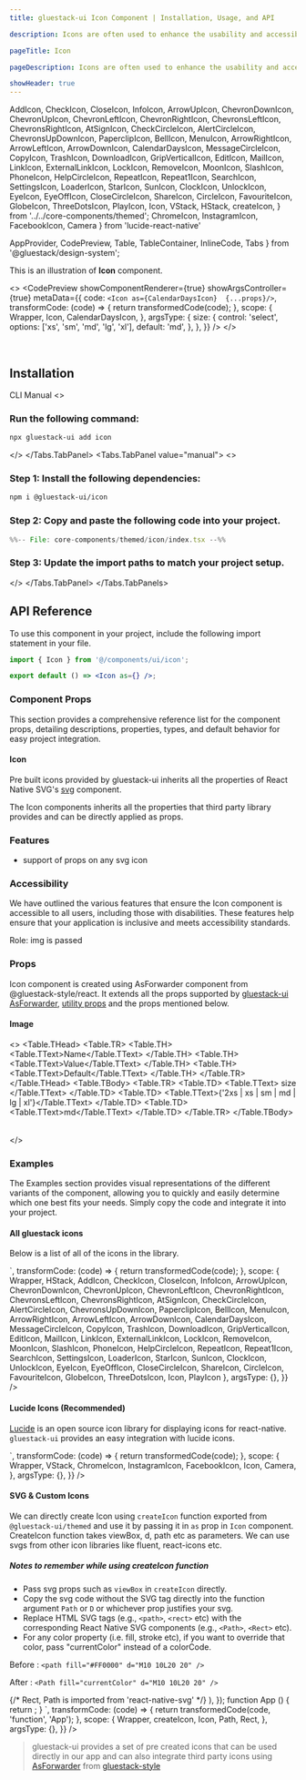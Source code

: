 ```yaml
---
title: gluestack-ui Icon Component | Installation, Usage, and API

description: Icons are often used to enhance the usability and accessibility of digital products by providing users with clear and intuitive visual cues. It serves as an intuitive and easily recognizable way to communicate with users.

pageTitle: Icon

pageDescription: Icons are often used to enhance the usability and accessibility of digital products by providing users with clear and intuitive visual cues. It serves as an intuitive and easily recognizable way to communicate with users.

showHeader: true
---
```



<Meta title="with-gluestack-style/components/Media And Icons/Icon" />

  AddIcon,
  CheckIcon,
  CloseIcon,
  InfoIcon,
  ArrowUpIcon,
  ChevronDownIcon,
  ChevronUpIcon,
  ChevronLeftIcon,
  ChevronRightIcon,
  ChevronsLeftIcon,
  ChevronsRightIcon,
  AtSignIcon,
  CheckCircleIcon,
  AlertCircleIcon,
  ChevronsUpDownIcon,
  PaperclipIcon,
  BellIcon,
  MenuIcon,
  ArrowRightIcon,
  ArrowLeftIcon,
  ArrowDownIcon,
  CalendarDaysIcon,
  MessageCircleIcon,
  CopyIcon,
  TrashIcon,
  DownloadIcon,
  GripVerticalIcon,
  EditIcon,
  MailIcon,
  LinkIcon,
  ExternalLinkIcon,
  LockIcon,
  RemoveIcon,
  MoonIcon,
  SlashIcon,
  PhoneIcon,
  HelpCircleIcon,
  RepeatIcon,
  Repeat1Icon,
  SearchIcon,
  SettingsIcon,
  LoaderIcon,
  StarIcon,
  SunIcon,
  ClockIcon,
  UnlockIcon,
  EyeIcon,
  EyeOffIcon,
  CloseCircleIcon,
  ShareIcon,
  CircleIcon,
  FavouriteIcon,
  GlobeIcon,
  ThreeDotsIcon,
  PlayIcon,
  Icon,
  VStack,
  HStack,
  createIcon,
} from '../../core-components/themed';
  ChromeIcon,
  InstagramIcon,
  FacebookIcon,
  Camera
} from 'lucide-react-native'

  AppProvider,
  CodePreview,
  Table,
  TableContainer,
  InlineCode,
  Tabs
} from '@gluestack/design-system';


This is an illustration of **Icon** component.

<>
  <CodePreview
    showComponentRenderer={true}
    showArgsController={true}
    metaData={{
      code: `
        <Icon as={CalendarDaysIcon}  {...props}/>
      `,
      transformCode: (code) => {
        return transformedCode(code);
      },
      scope: {
        Wrapper,
        Icon,
        CalendarDaysIcon,
      },
      argsType: {
        size: {
          control: 'select',
          options: ['xs', 'sm', 'md', 'lg', 'xl'],
          default: 'md',
        },
      },
    }}
  />
</>

<br />

## Installation

<Tabs value="cli" type="section">
  <Tabs.TabList>
      <Tabs.Tab value="cli">
        <Tabs.TabTitle>CLI</Tabs.TabTitle>
      </Tabs.Tab>
     <Tabs.Tab value="manual">
        <Tabs.TabTitle>Manual</Tabs.TabTitle>
     </Tabs.Tab>
  </Tabs.TabList>
  <Tabs.TabPanels>
    <Tabs.TabPanel value="cli">
<>

### Run the following command:
  ```bash
  npx gluestack-ui add icon
  ```
</>
    </Tabs.TabPanel>
    <Tabs.TabPanel value="manual"> 
<>

### Step 1: Install the following dependencies:
```bash
npm i @gluestack-ui/icon
```

### Step 2: Copy and paste the following code into your project.
<CollapsibleCode>

```jsx 
%%-- File: core-components/themed/icon/index.tsx --%% 
```
</CollapsibleCode>

### Step 3: Update the import paths to match your project setup.
</>
    </Tabs.TabPanel>
  </Tabs.TabPanels>
</Tabs>

## API Reference

To use this component in your project, include the following import statement in your file.

```jsx
import { Icon } from '@/components/ui/icon';
```

```jsx
export default () => <Icon as={} />;
```

### Component Props

This section provides a comprehensive reference list for the component props, detailing descriptions, properties, types, and default behavior for easy project integration.

#### Icon

Pre built icons provided by gluestack-ui inherits all the properties of React Native SVG's [svg](https://github.com/software-mansion/react-native-svg/tree/main/Example) component.

The Icon components inherits all the properties that third party library provides and can be directly applied as props.

### Features

- support of props on any svg icon

### Accessibility

We have outlined the various features that ensure the Icon component is accessible to all users, including those with disabilities. These features help ensure that your application is inclusive and meets accessibility standards.

Role: img is passed

### Props

Icon component is created using AsForwarder component from @gluestack-style/react. It extends all the props supported by [gluestack-ui AsForwarder](https://gluestack.io/style/docs/api/as-forwarder), [utility props](/ui/docs/styling/utility-and-sx-props) and the props mentioned below.

#### Image

<>
  <TableContainer>
    <Table>
      <Table.THead>
        <Table.TR>
          <Table.TH>
            <Table.TText>Name</Table.TText>
          </Table.TH>
          <Table.TH>
            <Table.TText>Value</Table.TText>
          </Table.TH>
          <Table.TH>
            <Table.TText>Default</Table.TText>
          </Table.TH>
        </Table.TR>
      </Table.THead>
      <Table.TBody>
        <Table.TR>
          <Table.TD>
            <Table.TText>
              <InlineCode>size</InlineCode>
            </Table.TText>
          </Table.TD>
          <Table.TD>
            <Table.TText>{'2xs | xs | sm | md | lg | xl'}</Table.TText>
          </Table.TD>
          <Table.TD>
            <Table.TText>md</Table.TText>
          </Table.TD>
        </Table.TR>
      </Table.TBody>
    </Table>
  </TableContainer>
</>

### Examples

The Examples section provides visual representations of the different variants of the component, allowing you to quickly and easily determine which one best fits your needs. Simply copy the code and integrate it into your project.

#### All gluestack icons

Below is a list of all of the icons in the library.

<Wrapper>
  <CodePreview
    showComponentRenderer={true}
    showArgsController={false}
    metaData={{
      code: `
        <HStack w="70%" flexWrap= 'wrap' mx='auto'>
              <Icon as={AddIcon} m="$2" w="$4" h="$4" />
              <Icon as={ArrowLeftIcon} m="$2" w="$4" h="$4" />
              <Icon as={ArrowRightIcon} m="$2" w="$4" h="$4" />
              <Icon as={ArrowUpIcon} m="$2" w="$4" h="$4" />
              <Icon as={ArrowDownIcon} m="$2" w="$4" h="$4" />
              <Icon as={ChevronsLeftIcon} m="$2" w="$4" h="$4" />
              <Icon as={ChevronsRightIcon} m="$2" w="$4" h="$4" />
              <Icon as={ChevronsUpDownIcon} m="$2" w="$4" h="$4" />
              <Icon as={AtSignIcon} m="$2" w="$4" h="$4" />
              <Icon as={PaperclipIcon} m="$2" w="$4" h="$4" />
              <Icon as={BellIcon} m="$2" w="$4" h="$4" />
              <Icon as={CalendarDaysIcon} m="$2" w="$4" h="$4" />
              <Icon as={MessageCircleIcon} m="$2" w="$4" h="$4" />
              <Icon as={CheckIcon} m="$2" w="$4" h="$4" />
              <Icon as={ChevronDownIcon} m="$2" w="$4" h="$4" />
              <Icon as={ChevronUpIcon} m="$2" w="$4" h="$4" />
              <Icon as={ChevronLeftIcon} m="$2" w="$4" h="$4" />
              <Icon as={ChevronRightIcon} m="$2" w="$4" h="$4" />
              <Icon as={CloseIcon} m="$2" w="$4" h="$4" />
              <Icon as={CopyIcon} m="$2" w="$4" h="$4" />
              <Icon as={TrashIcon} m="$2" w="$4" h="$4" />
              <Icon as={DownloadIcon} m="$2" w="$4" h="$4" />
              <Icon as={GripVerticalIcon} m="$2" w="$4" h="$4" />
              <Icon as={EditIcon} m="$2" w="$4" h="$4" />
              <Icon as={MailIcon} m="$2" w="$4" h="$4" />
              <Icon as={ExternalLinkIcon} m="$2" w="$4" h="$4" />
              <Icon as={MenuIcon} m="$2" w="$4" h="$4" />
              <Icon as={InfoIcon} m="$2" w="$4" h="$4" />
              <Icon as={LinkIcon} m="$2" w="$4" h="$4" />
              <Icon as={LockIcon} m="$2" w="$4" h="$4" />
              <Icon as={RemoveIcon} m="$2" w="$4" h="$4" />
              <Icon as={MoonIcon} m="$2" w="$4" h="$4" />
              <Icon as={SlashIcon} m="$2" w="$4" h="$4" />
              <Icon as={CheckCircleIcon} m="$2" w="$4" h="$4" />
              <Icon as={PhoneIcon} m="$2" w="$4" h="$4" />
              <Icon as={HelpCircleIcon} m="$2" w="$4" h="$4" />
              <Icon as={RepeatIcon} m="$2" w="$4" h="$4" />
              <Icon as={Repeat1Icon} m="$2" w="$4" h="$4" />
              <Icon as={SearchIcon} m="$2" w="$4" h="$4" />
              <Icon as={SettingsIcon} m="$2" w="$4" h="$4" />
              <Icon as={LoaderIcon} m="$2" w="$4" h="$4" />
              <Icon as={StarIcon} m="$2" w="$4" h="$4" />
              <Icon as={SunIcon} m="$2" w="$4" h="$4" />
              <Icon as={ClockIcon} m="$2" w="$4" h="$4" />
              <Icon as={UnlockIcon} m="$2" w="$4" h="$4" />
              <Icon as={EyeIcon} m="$2" w="$4" h="$4" />
              <Icon as={EyeOffIcon} m="$2" w="$4" h="$4" />
              <Icon as={AlertCircleIcon} m="$2" w="$4" h="$4" />
              <Icon as={CloseCircleIcon} m="$2" w="$4" h="$4" />
              <Icon as={ShareIcon} m="$2" w="$4" h="$4" />
              <Icon as={CircleIcon} m="$2" w="$4" h="$4" />
              <Icon as={FavouriteIcon} m="$2" w="$4" h="$4" />
              <Icon as={GlobeIcon} m="$2" w="$4" h="$4" />
              <Icon as={ThreeDotsIcon} m="$2" w="$4" h="$4" />
              <Icon as={PlayIcon} m="$2" w="$4" h="$4" />
        </HStack>
`,
      transformCode: (code) => {
        return transformedCode(code);
      },
      scope: {
        Wrapper,
        HStack,
        AddIcon,
        CheckIcon,
        CloseIcon,
        InfoIcon,
        ArrowUpIcon,
        ChevronDownIcon,
        ChevronUpIcon,
        ChevronLeftIcon,
        ChevronRightIcon,
        ChevronsLeftIcon,
        ChevronsRightIcon,
        AtSignIcon,
        CheckCircleIcon,
        AlertCircleIcon,
        ChevronsUpDownIcon,
        PaperclipIcon,
        BellIcon,
        MenuIcon,
        ArrowRightIcon,
        ArrowLeftIcon,
        ArrowDownIcon,
        CalendarDaysIcon,
        MessageCircleIcon,
        CopyIcon,
        TrashIcon,
        DownloadIcon,
        GripVerticalIcon,
        EditIcon,
        MailIcon,
        LinkIcon,
        ExternalLinkIcon,
        LockIcon,
        RemoveIcon,
        MoonIcon,
        SlashIcon,
        PhoneIcon,
        HelpCircleIcon,
        RepeatIcon,
        Repeat1Icon,
        SearchIcon,
        SettingsIcon,
        LoaderIcon,
        StarIcon,
        SunIcon,
        ClockIcon,
        UnlockIcon,
        EyeIcon,
        EyeOffIcon,
        CloseCircleIcon,
        ShareIcon,
        CircleIcon,
        FavouriteIcon,
        GlobeIcon,
        ThreeDotsIcon,
        Icon,
        PlayIcon
      },
      argsType: {},
    }}
/>

</Wrapper>

#### Lucide Icons (Recommended)

[Lucide](https://lucide.dev/docs/lucide-react-native) is an open source icon library for displaying icons for react-native. `gluestack-ui` provides an easy integration with lucide icons.

<Wrapper>
  <CodePreview
    showComponentRenderer={true}
    showArgsController={false}
    metaData={{
      code: `
      <VStack space="md" alignItems='center'>
        <Icon as={Camera} />
        <Icon as={ChromeIcon}  />
        <Icon as={InstagramIcon} />
        <Icon as={FacebookIcon} />
      </VStack>
`,
      transformCode: (code) => {
        return transformedCode(code);
      },
      scope: {
        Wrapper,
        VStack,
        ChromeIcon,
        InstagramIcon,
        FacebookIcon,
        Icon,
        Camera,
      },
      argsType: {},
    }}
  />
</Wrapper>

#### SVG & Custom Icons

We can directly create Icon using `createIcon` function exported from `@gluestack-ui/themed` and use it by passing it in `as` prop in `Icon` component.
CreateIcon function takes viewBox, d, path etc as parameters. We can use svgs from other icon libraries like fluent, react-icons etc.

##### Notes to remember while using createIcon function

- Pass svg props such as `viewBox` in `createIcon` directly.
- Copy the svg code without the SVG tag directly into the function argument `Path` or `D` or whichever prop justifies your svg.
- Replace HTML SVG tags (e.g., `<path>`, `<rect>` etc) with the corresponding React Native SVG components (e.g., `<Path>`, `<Rect>` etc).
- For any color property (i.e. fill, stroke etc), if you want to override that color, pass "currentColor" instead of a colorCode.

Before :
`<path fill="#FF0000" d="M10 10L20 20" /> `

After :
`<Path fill="currentColor" d="M10 10L20 20" /> `

<Wrapper>
  <CodePreview
    showComponentRenderer={true}
    showArgsController={false}
    metaData={{
      code: `
        const GluestackIcon = createIcon({
          // createIcon function is imported from '@gluestack-ui/themed'
          viewBox: '0 0 32 32',
          path: (
            <>
              {/* Rect, Path is imported from 'react-native-svg' */}
              <Rect width="32" height="32" rx="2" fill="currentColor"/>
              <Path d="M9.5 14.6642L15.9999 9.87633V12.1358L9.5 16.9236V14.6642Z" fill="white"/>
              <Path d="M22.5 14.6642L16.0001 9.87639V12.1359L22.5 16.9237V14.6642Z" fill="white"/>
              <Path d="M9.5 19.8641L15.9999 15.0763V17.3358L9.5 22.1236V19.8641Z" fill="white"/>
              <Path d="M22.5 19.8642L16.0001 15.0764V17.3358L22.5 22.1237V19.8642Z" fill="white"/>
            </>
          ),
        });
      function App () {
        return <Icon as={GluestackIcon} color='black' size='xl'/>;
      }
      `,
      transformCode: (code) => {
        return transformedCode(code, 'function', 'App');
      },
      scope: {
        Wrapper,
        createIcon,
        Icon,
        Path,
        Rect,
      },
      argsType: {},
    }}
  />
</Wrapper>

> gluestack-ui provides a set of pre created icons that can be used directly in our app and can also integrate third party icons using [AsForwarder](/style/docs/api/as-forwarder) from [gluestack-style](/style)
